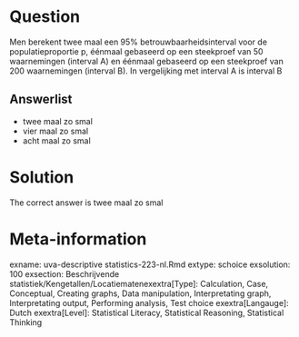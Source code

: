 Question
========

Men berekent twee maal een 95% betrouwbaarheidsinterval voor de populatieproportie p, éénmaal gebaseerd op een steekproef van 50 waarnemingen (interval A) en éénmaal gebaseerd op een steekproef van 200 waarnemingen (interval B). In vergelijking met interval A is interval B 

Answerlist
----------
* twee maal zo smal
* vier maal zo smal
* acht maal zo smal

Solution
========

The correct answer is  twee maal zo smal 

Meta-information
================
exname: uva-descriptive statistics-223-nl.Rmd 
extype: schoice 
exsolution: 100 
exsection: Beschrijvende statistiek/Kengetallen/Locatiematenexextra[Type]: Calculation, Case, Conceptual, Creating graphs, Data manipulation, Interpretating graph, Interpretating output, Performing analysis, Test choice 
exextra[Langauge]: Dutch 
exextra[Level]: Statistical Literacy, Statistical Reasoning, Statistical Thinking 
